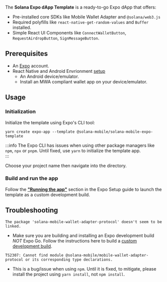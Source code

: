 
The **Solana Expo dApp Template** is a ready-to-go Expo dApp that offers:

- Pre-installed core SDKs like Mobile Wallet Adapter and `@solana/web3.js`
- Required polyfills like `react-native-get-random-values` and `Buffer` installed.
- Simple React UI Components like `ConnectWalletButton`, `RequestAirdropButton`, `SignMessageButton`.

<CTAButton label="View on GitHub" to="https://github.com/solana-mobile/solana-mobile-expo-template" />

## Prerequisites

- An [Expo](https://expo.dev/) account.
- React Native and Android Envrionment [setup](https://docs.solanamobile.com/developers/development-setup)
  - An Android device/emulator.
  - Install an MWA compliant wallet app on your device/emulator.

## Usage

### Initialization

Initialize the template using Expo's CLI tool:

```
yarn create expo-app --template @solana-mobile/solana-mobile-expo-template
```

:::info
The Expo CLI has issues when using other package managers like `npm`, `npx` or `pnpm`. Until fixed, use `yarn` to initialize 
the template app.  
:::

Choose your project name then navigate into the directory.

### Build and run the app

Follow the **["Running the app"](/react-native/expo#running-the-app)** section in the Expo Setup guide to launch the template as a custom development build.

## Troubleshooting

`The package 'solana-mobile-wallet-adapter-protocol' doesn't seem to be linked.`

- Make sure you are building and installing an Expo development build _NOT_ Expo Go. Follow the instructions here to
  build a [custom development build](/react-native/expo#custom-development-build).

`TS2307: Cannot find module @solana-mobile/mobile-wallet-adapter-protocol or its corresponding type declarations.`

- This is a bug/issue when using `npm`. Until it is fixed, to mitigate, please install the project using `yarn install`, not `npm install`.
